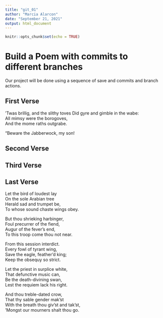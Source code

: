 ```yaml
---
title: "git_01"
author: "Marcia Alarcon"
date: "September 21, 2021"
output: html_document
---
```


```r
knitr::opts_chunk$set(echo = TRUE)
```
# Build a Poem with commits to different branches
Our project will be done using a sequence of save and commits and branch actions.
<!-- Do not modify or change any text in "!--" bracketed areas such as this --- these are instructions to
you, if you change any of this the git program will notice it and compromise your git merging strategy !-->

## First Verse 
<!--Put the first five lines of a poem by Lewis Carrol in this section!-->

’Twas brillig, and the slithy toves 
Did gyre and gimble in the wabe:  
All mimsy were the borogoves,  
And the mome raths outgrabe.  

“Beware the Jabberwock, my son!  

## Second Verse
<!--Put the first five lines of a poem by Robert Frost here!-->

## Third Verse
<!--Put the first two verses of The Walrus and the Carpenter here!-->

## Last Verse
<!--Put a short poem of your choice 8-20 lines,here!-->

Let the bird of loudest lay   
On the sole Arabian tree   
Herald sad and trumpet be,   
To whose sound chaste wings obey.   

But thou shrieking harbinger,   
Foul precurrer of the fiend,   
Augur of the fever's end,   
To this troop come thou not near.   

From this session interdict.  
Every fowl of tyrant wing,    
Save the eagle, feather'd king;   
Keep the obsequy so strict.   

Let the priest in surplice white,   
That defunctive music can,   
Be the death-divining swan,   
Lest the requiem lack his right.   

And thou treble-dated crow,   
That thy sable gender mak'st    
With the breath thou giv'st and tak'st,   
'Mongst our mourners shalt thou go.   